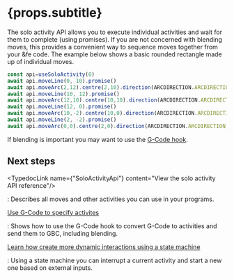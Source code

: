 
# {props.subtitle}

The solo activity API allows you to execute individual activities and wait for them to complete (using promises).
If you are not concerned with blending moves, this provides a convenient way to sequence moves together from your
&fe code. The example below shows a basic rounded rectangle made up of individual moves.

```jsx
const api=useSoloActivity(0)
await api.moveLine(0, 10).promise()
await api.moveArc(2,12).centre(2,10).direction(ARCDIRECTION.ARCDIRECTION_CW).promise()
await api.moveLine(10, 12).promise()
await api.moveArc(12,10).centre(10,10).direction(ARCDIRECTION.ARCDIRECTION_CW).promise()
await api.moveLine(12, 0).promise()
await api.moveArc(10,-2).centre(10,0).direction(ARCDIRECTION.ARCDIRECTION_CW).promise()
await api.moveLine(2, -2).promise()
await api.moveArc(0,0).centre(2,0).direction(ARCDIRECTION.ARCDIRECTION_CW).promise()
```

If blending is important you may want to use the [G-Code hook](gcode).

## Next steps

<TypedocLink name={"SoloActivityApi"} content="View the solo activity API reference"/>&nbsp;

: Describes all moves and other activities you can use in your programs.

[Use G-Code to specify activites](gcode)

: Shows how to use the G-Code hook to convert G-Code to activities and send them to GBC, including blending.

[Learn how create more dynamic interactions using a state machine](state_machine)

: Using a state machine you can interrupt a current activity and start a new one based on external inputs.

